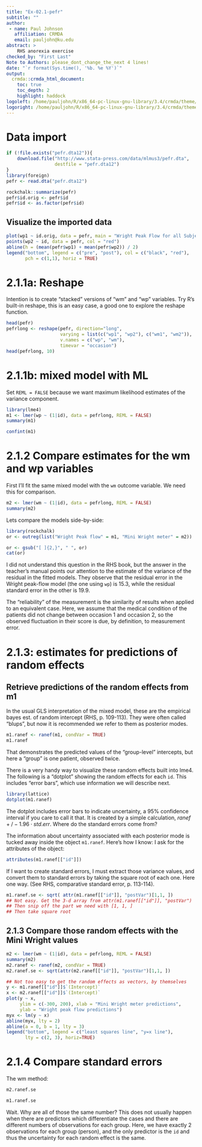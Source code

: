 ```yaml
---
title: "Ex-02.1-pefr"
subtitle: ""
author:
 - name: Paul Johnson
   affiliation: CRMDA
   email: pauljohn@ku.edu
abstract: >
    RHS anorexia exercise
checked_by: "First Last"
Note to Authors: please_dont_change_the_next 4 lines!
date: "`r format(Sys.time(), '%b. %e %Y')`"
output:
  crmda::crmda_html_document:
    toc: true
    toc_depth: 2
    highlight: haddock
logoleft: /home/pauljohn/R/x86_64-pc-linux-gnu-library/3.4/crmda/theme/jayhawk.png
logoright: /home/pauljohn/R/x86_64-pc-linux-gnu-library/3.4/crmda/theme/CRMDAlogo-vert.png
---
```


# Data import
```r
if (!file.exists("pefr.dta12")){
    download.file("http://www.stata-press.com/data/mlmus3/pefr.dta",
                  destfile = "pefr.dta12")
}
library(foreign)
pefr <- read.dta("pefr.dta12")
```

```r
rockchalk::summarize(pefr)
pefr$id.orig <- pefr$id
pefr$id <- as.factor(pefr$id)
```



## Visualize the imported data
```r
plot(wp1 ~ id.orig, data = pefr, main = "Wright Peak Flow for all Subjects")
points(wp2 ~ id, data = pefr, col = "red")
abline(h = (mean(pefr$wp1) + mean(pefr$wp2)) / 2)
legend("bottom", legend = c("pre", "post"), col = c("black", "red"),
       pch = c(1,1), horiz = TRUE)
```

# 2.1.1a: Reshape

Intention is to create "stacked" versions of "wm" and "wp"
variables. Try R's built-in reshape, this is an easy case,
a good one to explore the reshape function.

```r
head(pefr)
pefrlong <- reshape(pefr, direction="long",
                    varying = list(c("wp1", "wp2"), c("wm1", "wm2")),
                    v.names = c("wp", "wm"),
                    timevar = "occasion")
head(pefrlong, 10)
```

# 2.1.1b: mixed model with ML

Set `REML = FALSE` because we want maximum likelihood estimates
of the variance component.

```r
library(lme4)
m1 <- lmer(wp ~ (1|id), data = pefrlong, REML = FALSE)
summary(m1)
```

<!-- ```{r lmer20} -->
<!-- library(lmerTest) -->
<!-- m1b <- lmer(wp ~ (1|id), data = pefrlong, REML = FALSE) -->
<!-- summary(m1b) -->
<!-- ``` -->

```r
confint(m1)
```

# 2.1.2 Compare estimates for the wm and wp variables

First I'll fit the same mixed model with the `wm` outcome
variable. We need this for comparison.

```r
m2 <- lmer(wm ~ (1|id), data = pefrlong, REML = FALSE)
summary(m2)
```

Lets compare the models side-by-side:

```r
library(rockchalk)
or <- outreg(list("Wright Peak flow" = m1, "Mini Wright meter" = m2))
```

```r
or <- gsub("[ ]{2,}", " ", or)
cat(or)
```

I did not understand this question in the RHS book, but the answer in
the teacher's manual points our attention to the estimate of the
variance of the residual in the fitted models.  They observe that the
residual error in the Wright peak-flow model (the one using `wp`) is
15.3, while the residual standard error in the other is 19.9.

The "reliability" of the measurement is the similarity of results when
applied to an equivalent case.  Here, we assume that the medical
condition of the patients did not change between occasion 1 and
occasion 2, so the observed fluctuation in their score is due, by
definition, to measurement error.


# 2.1.3: estimates for predictions of random effects

## Retrieve predictions of the random effects from m1

In the usual GLS interpretation of the mixed model, these are the 
empirical bayes est. of random intercept (RHS, p. 109-113). They
were often called "blups", but now it is recommended we refer to
them as posterior modes.

```r
m1.ranef <- ranef(m1, condVar = TRUE)
m1.ranef
```
That demonstrates the predicted values of the "group-level"
intercepts, but here a "group" is one patient, observed twice.

There is a very handy way to visualize these random 
effects built into lme4.  The following is a "dotplot"
showing the random effects for each `id`. This includes
"error bars", which use information we will describe next.

```r
library(lattice)
dotplot(m1.ranef)
```

The dotplot includes error bars to indicate uncertainty, a
95% confidence interval if you care to call it that. It is
created by a simple calculation, $ranef +/- 1.96\cdot std.err$.
Where do the standard errors come from?

The information about uncertainty associated with each posterior mode is tucked
away inside the object `m1.ranef`.  Here's how I know: I ask
for the attributes of the object:

```r
attributes(m1.ranef[["id"]])
```

If I want to create standard errors, I must extract those variance
values, and convert them to standard errors by taking the square root
of each one. Here one way. (See RHS, comparative standard error,
p. 113-114).

```r
m1.ranef.se <- sqrt( attr(m1.ranef[["id"]], "postVar")[1,1, ])
## Not easy. Get the 3-d array from attr(m1.ranef[["id"]], "postVar")
## Then snip off the part we need with [1, 1, ]
## Then take square root
```

## 2.1.3 Compare those random effects with the Mini Wright values


```r
m2 <- lmer(wm ~ (1|id), data = pefrlong, REML = FALSE)
summary(m2)
m2.ranef <- ranef(m2, condVar = TRUE)
m2.ranef.se <- sqrt(attr(m2.ranef[["id"]], "postVar")[1,1, ])
```

```r
## Not too easy to get the random effects as vectors, by themselves
y <- m1.ranef[["id"]]$`(Intercept)`
x <- m2.ranef[["id"]]$`(Intercept)`
plot(y ~ x,
     ylim = c(-300, 200), xlab = "Mini Wright meter predictions",
     ylab = "Wright peak flow predictions")
myx <- lm(y ~ x)
abline(myx, lty = 2)
abline(a = 0, b = 1, lty = 3)
legend("bottom", legend = c("least squares line", "y=x line"),
       lty = c(2, 3), horiz=TRUE)
```


# 2.1.4 Compare standard errors

The wm method:

```r
m2.ranef.se
```

```r
m1.ranef.se
```

Wait. Why are all of those the same number? This does not usually
happen when there are predictors which differentiate the cases and
there are different numbers of observations for each group. Here, we
have exactly 2 observations for each group (person), and the only
predictor is the `id` and thus the uncertainty for each random effect
is the same.
